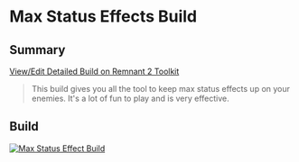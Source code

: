 
# Max Status Effects Build

## Summary

[View/Edit Detailed Build on Remnant 2 Toolkit](https://www.remnant2toolkit.com/builder?name=Max+Status+Effects+Build&archtype=1q7z9d%2Cwm2xsy&skill=3er3og%2Cwyw9r4&helm=gsctum&torso=trz2cm&legs=pof5ii&gloves=80xuqr&relic=4y2xb3&relicfragment=dp184t%2C2bqp66%2Cerp2mp&weapon=3r9jm7%2C5gl3la%2Cty2gsi&mod=tya9an%2C38rncx%2Ca3ctlf&mutator=b07g02%2Cm87yf6%2C7eodps&trait=dj8zx4%3B10%2Csd2hry%3B10%2Cosj7se%3B10%2Cwu3w8t%3B10%2Cm6i4dl%3B9%2Co6mx2t%3B10%2Cp4b2v6%3B10%2C6kxk5x%3B10%2Cpb5neu%3B10%2C8baa52%3B10%2Cx9umnf%3B10%2Cwgzz0q%3B1&concoction=qj302c&amulet=qwguja&ring=azy0pj%2Cgv12gw%2C9ng83z%2Cz169p0)

> This build gives you all the tool to keep max status effects up on your enemies. It's a lot of fun to play and is very effective.

## Build

[![Max Status Effect Build](https://d2sqltdcj8czo5.cloudfront.net/featured-builds/max_status_effects.png)](https://www.remnant2toolkit.com/builder?name=Max+Status+Effects+Build&archtype=1q7z9d%2Cwm2xsy&skill=3er3og%2Cwyw9r4&helm=gsctum&torso=trz2cm&legs=pof5ii&gloves=80xuqr&relic=4y2xb3&relicfragment=dp184t%2C2bqp66%2Cerp2mp&weapon=3r9jm7%2C5gl3la%2Cty2gsi&mod=tya9an%2C38rncx%2Ca3ctlf&mutator=b07g02%2Cm87yf6%2C7eodps&trait=dj8zx4%3B10%2Csd2hry%3B10%2Cosj7se%3B10%2Cwu3w8t%3B10%2Cm6i4dl%3B9%2Co6mx2t%3B10%2Cp4b2v6%3B10%2C6kxk5x%3B10%2Cpb5neu%3B10%2C8baa52%3B10%2Cx9umnf%3B10%2Cwgzz0q%3B1&concoction=qj302c&amulet=qwguja&ring=azy0pj%2Cgv12gw%2C9ng83z%2Cz169p0)
